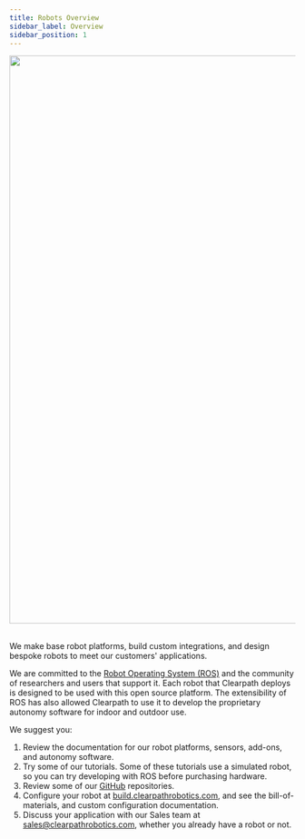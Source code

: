 ---
title: Robots Overview
sidebar_label: Overview
sidebar_position: 1
---

<center>
  <img
    src="/img/about_images/about_2.jpg"
    width="1000"
  />
</center>

<br />

We make base robot platforms, build custom integrations, and design bespoke robots to meet our customers' applications.

We are committed to the [Robot Operating System (ROS)](https://ros.org/) and the community of researchers and users that support it. 
Each robot that Clearpath deploys is designed to be used with this open source platform. 
The extensibility of ROS has also allowed Clearpath to use it to develop the proprietary autonomy software for indoor and outdoor use. 

We suggest you:

1.  Review the documentation for our robot platforms, sensors, add-ons, and autonomy software.
2.  Try some of our tutorials. Some of these tutorials use a simulated robot, so you can try developing with ROS before purchasing hardware.
3.  Review some of our [GitHub](https://github.com/clearpathrobotics) repositories.
4.  Configure your robot at [build.clearpathrobotics.com](https://build.clearpathrobotics.com), and see the bill-of-materials, and custom configuration documentation.
5.  Discuss your application with our Sales team at <sales@clearpathrobotics.com>, whether you already have a robot or not.
